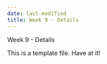 ```yaml
---
date: last-modified
title: Week 9 - Details
---
```


Week 9 - Details

This is a template file.  Have at it!
